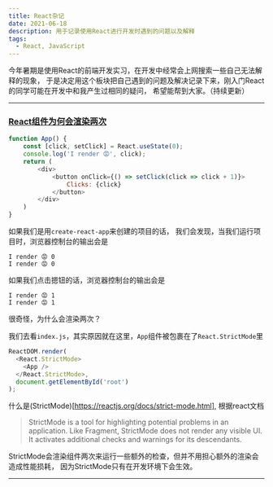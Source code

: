 ```yaml
---
title: React杂记
date: 2021-06-18
description: 用于记录使用React进行开发时遇到的问题以及解释
tags:
  - React, JavaScript
---
```

今年暑期是使用React的前端开发实习，在开发中经常会上网搜索一些自己无法解释的现象，
于是决定用这个板块把自己遇到的问题及解决记录下来，刚入门React的同学可能在开发中和我产生过相同的疑问，
希望能帮到大家。（持续更新）

<hr/>

### [React组件为何会渲染两次](https://andreasheissenberger.medium.com/react-components-render-twice-any-way-to-fix-this-91cf23961625)

```js
function App() {
    const [click, setClick] = React.useState(0);
    console.log('I render 😡', click);
    return (
        <div>
            <button onClick={() => setClick(click => click + 1)}>
                Clicks: {click}
            </button>
        </div>
    )
}
```

如果我们是用`create-react-app`来创建的项目的话，
我们会发现，当我们运行项目时，浏览器控制台的输出会是
```
I render 😡 0
I render 😡 0
```
如果我们点击摁钮的话，浏览器控制台的输出会是
```
I render 😡 1
I render 😡 1
```
很奇怪，为什么会渲染两次？

我们去看`index.js`，其实原因就在这里，`App`组件被包裹在了`React.StrictMode`里
```js
ReactDOM.render(
  <React.StrictMode>
    <App />
  </React.StrictMode>,
  document.getElementById('root')
);
```
什么是(StrictMode)[https://reactjs.org/docs/strict-mode.html], 根据react文档
> StrictMode is a tool for highlighting potential problems 
in an application. Like Fragment, 
StrictMode does not render any visible UI. 
It activates additional checks and warnings for its descendants.

StrictMode会渲染组件两次来运行一些额外的检查，但并不用担心额外的渲染会造成性能损耗，
因为StrictMode只有在开发环境下会生效。
<hr/>

